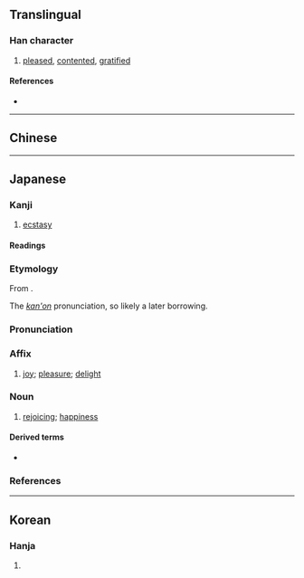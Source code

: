 {{also|悅}}
{{character info}}
==Translingual==

===Han character===
{{Han char|rn=61|rad=心|as=07|sn=10|four=|canj=PCRU,XPCRU|ids=⿰忄兑}}

# [[pleased]], [[contented]], [[gratified]]

====References====
* {{Han ref|kx=0388.341|dkj=10629|dj=0718.270|hdz=42306.150|uh=60A6|ud=24742}}

----

==Chinese==
{{zh-see|悅}}

----

==Japanese==
{{ja-kanji forms|悦|悅}}

===Kanji===
{{ja-kanji|grade=c|kyu=悅|rs=心07}}

# [[ecstasy]]

====Readings====
{{ja-readings
|goon=えち
|kanon=えつ
|kun=よろこ-ばしい<よろこ-ばし, よろこ-ばす, よろこ-び, よろこ-ぶ
|nanori=のぶ, よし
}}

===Etymology===
{{ja-kanjitab|えつ|yomi=kanon}}
From {{der|ja|ltc|sort=えつ|-}} {{ltc-l|悅}}.

The ''[[漢音#Japanese|kan'on]]'' pronunciation, so likely a later borrowing.

===Pronunciation===
{{ja-pron|えつ|acc=1|acc_ref=DJR|acc2=0|acc2_ref=DJR|y=kanon}}

===Affix===
{{ja-pos|affix|えつ}}

# [[joy]]; [[pleasure]]; [[delight]]

===Noun===
{{ja-noun|えつ}}

# {{lb|ja|literary}} [[rejoicing]]; [[happiness]]

====Derived terms====
* {{ja-r|悦に入る|えつ に いる}}

===References===
<references/>

----

==Korean==

===Hanja===
{{ko-hanja|hangeul=열|eumhun=|rv=yeol|mr=yŏl|y=yel}}

# {{rfdef|ko|sort=心07}}